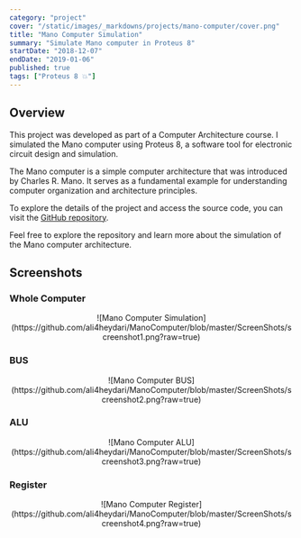 ```yaml
---
category: "project"
cover: "/static/images/_markdowns/projects/mano-computer/cover.png"
title: "Mano Computer Simulation"
summary: "Simulate Mano computer in Proteus 8"
startDate: "2018-12-07"
endDate: "2019-01-06"
published: true
tags: ["Proteus 8 💥"]
---
```


## Overview

This project was developed as part of a Computer Architecture course. I simulated the Mano computer using Proteus 8, a software tool for electronic circuit design and simulation.

The Mano computer is a simple computer architecture that was introduced by Charles R. Mano. It serves as a fundamental example for understanding computer organization and architecture principles.

To explore the details of the project and access the source code, you can visit the [GitHub repository](https://github.com/ali4heydari/ManoComputer).

Feel free to explore the repository and learn more about the simulation of the Mano computer architecture.

## Screenshots

### Whole Computer

<center>
  ![Mano Computer
  Simulation](https://github.com/ali4heydari/ManoComputer/blob/master/ScreenShots/screenshot1.png?raw=true)
</center>

### BUS

<center>
  ![Mano Computer
  BUS](https://github.com/ali4heydari/ManoComputer/blob/master/ScreenShots/screenshot2.png?raw=true)
</center>

### ALU

<center>
  ![Mano Computer
  ALU](https://github.com/ali4heydari/ManoComputer/blob/master/ScreenShots/screenshot3.png?raw=true)
</center>

### Register

<center>
  ![Mano Computer
  Register](https://github.com/ali4heydari/ManoComputer/blob/master/ScreenShots/screenshot4.png?raw=true)
</center>
